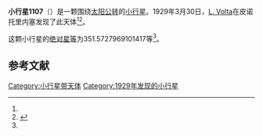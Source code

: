 {{Infobox planet
| bgcolour = #FFFFC0
| name = 1107 Lictoria
| symbol = 
| image = 
| caption = 
| discovery = yes
| discovery_ref = 
| discoverer = [[L._Volta|L. Volta]]
| discovery_site = [[皮诺托里内塞|皮诺托里内塞]] 
| discovered = 1929年3月30日
| designations = yes
| mp_name = 
| named_after = 
| alt_names = 1929 FB/ A909 UB / A917 DF / A924 KC
| mp_category = [[主带小行星|主带小行星]]
| orbit_ref = <ref name="a">[http://ssd.jpl.nasa.gov/sbdb.cgi?sstr=1107 1107 Lictoria] {{Wayback|url=http://ssd.jpl.nasa.gov/sbdb.cgi?sstr=1107 |date=20140817053256 }}，小行星數據庫瀏覽器（JPL Small-Body Database Browser）－[[美国国家航空航天局|美国国家航空航天局]]喷气推进实验室</ref>
| epoch = 2456400.5 (2013年4月18日更新)
| aphelion = {{convert|3.587964882988126|AU|km|3|abbr=on|lk=out}}
| perihelion = {{convert|2.782704084104421|AU|km|3|abbr=on}}
| semimajor = {{convert|3.185334483546274|AU|km|3|abbr=on}}
| eccentricity = 0.126401294
| period = 2076.495487 [[日|日]]<br />5.69[[儒略年|儒略年]]
| avg_speed = 
| inclination = 7.074063658881508
| asc_node = 110.8537679298397
| mean_anomaly = 
| arg_peri = 351.5727969101417
| satellites = 
| physical_characteristics = yes
| dimensions = 
| mass = 
| density = 
| surface_grav = 
| escape_velocity = 
| sidereal_day = 
| axial_tilt = 
| pole_ecliptic_lat = 
| pole_ecliptic_lon = 
| albedo = 
| temperatures= 
| temp_name1 = 
| mean_temp_1 = 
| max_temp_1 = 
| temp_name2 = 
| max_temp_2 = 
| spectral_type = 
| abs_magnitude = 351.5727969101417
}}

'''小行星1107'''（{{lang-en|1107 Lictoria}}）是一颗围绕[[太阳|太阳]][[公转|公转]]的[[小行星|小行星]]。1929年3月30日，[[L._Volta|L. Volta]]在皮诺托里内塞发现了此天体<ref name="a" /><ref>{{cite news|title=小行星列表|url=http://cfa-www.harvard.edu/iau/lists/NumberedMPs.txt|accessdate=2013-07-08|newspaper=哈佛大学|archive-date=2008-05-17|archive-url=https://web.archive.org/web/20080517010638/http://cfa-www.harvard.edu/iau/lists/NumberedMPs.txt|dead-url=no}}</ref>。

这颗小行星的[[绝对星等|绝对星等]]为351.5727969101417等<ref name="a" />。

==参考文献==
{{reflist}}
{{Minor Planet Number|[[小行星1106|小行星1106]]|[[小行星1108|小行星1108]]}}

{{小天体}}

[[Category:小行星带天体|Category:小行星带天体]]
[[Category:1929年发现的小行星|Category:1929年发现的小行星]]

{{asteroid-stub}}